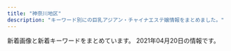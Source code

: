 ```yaml
---
title: "神奈川地区"
description: "キーワード別にの巨乳アジアン・チャイナエステ嬢情報をまとめました。"
---
```


新着画像と新着キーワードをまとめています。
2021年04月20日の情報です。

<DmmAffiliateIns />
<KeywordTable
  shops={
    [
    {
        "name": "\u521d\u604b",
        "img_links": [
            "http://www.hatsukoi.mensest.com/common/images/photo01.jpg",
            "http://www.hatsukoi.mensest.com/common/images/photo03.jpg",
            "http://www.hatsukoi.mensest.com/files/005.jpg",
            "http://www.hatsukoi.mensest.com/common/images/photo02.jpg",
            "http://www.hatsukoi.mensest.com/images/btn2.png",
            "http://www.hatsukoi.mensest.com/files/001.jpg",
            "http://www.hatsukoi.mensest.com/images/icon_info.png",
            "http://www.hatsukoi.mensest.com/images/mainImg_sub.jpg",
            "http://www.hatsukoi.mensest.com/files/006.jpg",
            "http://www.hatsukoi.mensest.com/files/004.jpg",
            "http://www.hatsukoi.mensest.com/files/002.jpg",
            "http://www.hatsukoi.mensest.com/files/003.jpg",
            "http://www.hatsukoi.mensest.com/images/icon_staff.png",
            "http://www.hatsukoi.mensest.com/images/icon_tel.png",
            "http://www.hatsukoi.mensest.com/images/icon_top.png"
        ],
        "station": "JR\u6771\u6238\u585a\u99c5\u6771\u53e3",
        "url": "http://www.hatsukoi.mensest.com/",
        "keywords": {
            "86": 4,
            "D": 24,
            "87": 16,
            "88": 4
        }
    },
    {
        "url": "http://meetyou.me-es.com/",
        "img_links": [
            "http://meetyou.me-es.com/images/index_15.jpg",
            "http://meetyou.me-es.com/images/index_08.jpg",
            "http://meetyou.me-es.com/images/index_01.jpg",
            "http://meetyou.me-es.com/girl/09.jpg",
            "http://meetyou.me-es.com/images/info_10.jpg",
            "http://meetyou.me-es.com/images/r01.jpg",
            "http://meetyou.me-es.com/images/rec.jpg",
            "http://meetyou.me-es.com/images/r02.jpg",
            "http://meetyou.me-es.com/girl/015.jpg",
            "http://meetyou.me-es.com/girl/00.jpg",
            "http://meetyou.me-es.com/girl/016.jpg",
            "http://meetyou.me-es.com/images/staff_10.jpg",
            "http://meetyou.me-es.com/images/index_09.jpg",
            "http://meetyou.me-es.com/girl/013.jpg",
            "http://meetyou.me-es.com/images/sub_13.jpg",
            "http://meetyou.me-es.com/girl/018.jpg",
            "http://meetyou.me-es.com/images/index_07.jpg",
            "http://meetyou.me-es.com/images/index_03.jpg",
            "http://meetyou.me-es.com/images/index_04.jpg",
            "http://meetyou.me-es.com/images/info_tit.jpg",
            "http://meetyou.me-es.com/images/r04.jpg",
            "http://meetyou.me-es.com/images/index_17.jpg",
            "http://meetyou.me-es.com/images/index_13.jpg",
            "http://meetyou.me-es.com/images/index_02.jpg",
            "http://meetyou.me-es.com/images/index_10.jpg",
            "http://meetyou.me-es.com/images/rec_10.jpg",
            "http://meetyou.me-es.com/images/index_05.jpg",
            "http://meetyou.me-es.com/images/r03.jpg",
            "http://meetyou.me-es.com/girl/017.jpg",
            "http://meetyou.me-es.com/images/index_06.jpg"
        ],
        "name": "\u30df\u30fc\u30c8\u30e6\u30fc",
        "station": "\u9577\u5f8c\u99c5\u6771\u53e3",
        "keywords": {
            "D": 1,
            "C": 5
        }
    },
    {
        "station": "JR\u85e4\u6ca2\u99c5\u5317\u53e3",
        "keywords": {},
        "url": "http://en.este88.com/",
        "name": "\u7e01",
        "img_links": [
            "http://en.este88.com/gals/asuka1.jpg",
            "http://en.este88.com/gals/saya1.jpg",
            "http://en.este88.com/gals/aya1.jpg",
            "http://en.este88.com/i/images/info_12.jpg",
            "http://en.este88.com/gals/emi1.jpg",
            "http://en.este88.com/gals/koko1.jpg",
            "http://en.este88.com/i/images/info_15.jpg",
            "http://en.este88.com/images/info.png",
            "http://en.este88.com/i/images/info_09.jpg",
            "http://en.este88.com/gals/rena1.jpg",
            "http://en.este88.com/gals/mika1.jpg",
            "http://en.este88.com/i/images/info_07.jpg",
            "http://en.este88.com/gals/yuyu1.jpg",
            "http://en.este88.com/gals/nana1.jpg"
        ]
    },
    {
        "img_links": [
            "http://vinerty.xyz/uploads/180620/1-1P62010193X63.jpg",
            "http://vinerty.xyz/templets/default/picture/rec1.png",
            "http://vinerty.xyz/uploads/210414/1-210414154313312.jpg",
            "http://vinerty.xyz/uploads/210414/1-21041415424K61.jpg",
            "http://vinerty.xyz/templets/default/picture/head.jpg",
            "http://vinerty.xyz/uploads/210414/1-2104141542145O.jpg",
            "http://vinerty.xyz/uploads/210414/1-2104141542312N.jpg",
            "http://vinerty.xyz/templets/default/picture/interior_t.jpg",
            "http://vinerty.xyz/templets/default/picture/news.jpg",
            "http://vinerty.xyz/templets/default/picture/staff_t.jpg",
            "http://vinerty.xyz/uploads/180620/1-1P62010154K00.png",
            "http://vinerty.xyz/uploads/210414/1-210414154346291.png",
            "http://vinerty.xyz/uploads/210414/1-21041416305D18.jpg"
        ],
        "station": "\u6e58\u5357\u53f0\u99c5\u897f\u53e3",
        "name": "\u6e05\u6c34\u6e7e",
        "url": "http://vinerty.xyz/",
        "keywords": {}
    },
    {
        "keywords": {},
        "name": "\u85ab",
        "img_links": [
            "http://f-kaori.work/img/yoka1.jpg",
            "http://f-kaori.work/sp/images/rec2.jpg",
            "http://f-kaori.work/sp/img/risa1.jpg",
            "http://f-kaori.work/sp/images/int2.png",
            "http://f-kaori.work/sp/images/head.jpg",
            "http://f-kaori.work/images/staff_t.jpg",
            "http://f-kaori.work/img/sin1.jpg",
            "http://f-kaori.work/images/7.jpg",
            "http://f-kaori.work/sp/images/8.jpg",
            "http://f-kaori.work/images/head.jpg",
            "http://f-kaori.work/images/news.png",
            "http://f-kaori.work/sp/images/5.jpg",
            "http://f-kaori.work/sp/images/int1.png",
            "http://f-kaori.work/images/sys.png",
            "http://f-kaori.work/img/sora1.jpg",
            "http://f-kaori.work/sp/images/6.jpg",
            "http://f-kaori.work/sp/images/sys.png",
            "http://f-kaori.work/sp/menu/interior.jpg",
            "http://f-kaori.work/img/risa1.jpg",
            "http://f-kaori.work/images/9.jpg",
            "http://f-kaori.work/images/rec1.png",
            "http://f-kaori.work/sp/images/sisu.jpg",
            "http://f-kaori.work/sp/img/emi1.jpg",
            "http://f-kaori.work/sp/img/yumi1.jpg",
            "http://f-kaori.work/sp/images/footer.png",
            "http://f-kaori.work/images/6.jpg",
            "http://f-kaori.work/images/concept.png",
            "http://f-kaori.work/sp/img/sin1.jpg",
            "http://f-kaori.work/img/yumi1.jpg",
            "http://f-kaori.work/sp/images/top.jpg",
            "http://f-kaori.work/sp/images/sisu_t.png",
            "http://f-kaori.work/sp/images/3.jpg",
            "http://f-kaori.work/img/aya1.jpg",
            "http://f-kaori.work/sp/img/aya1.jpg",
            "http://f-kaori.work/sp/images/rec1.png",
            "http://f-kaori.work/sp/img/sora1.jpg",
            "http://f-kaori.work/images/5.jpg",
            "http://f-kaori.work/images/10.jpg",
            "http://f-kaori.work/sp/images/interior_t.jpg",
            "http://f-kaori.work/sp/img/yoka1.jpg",
            "http://f-kaori.work/sp/images/7.jpg",
            "http://f-kaori.work/sp/menu/staff.jpg",
            "http://f-kaori.work/sp/images/news.png",
            "http://f-kaori.work/img/sasa1.jpg",
            "http://f-kaori.work/sp/images/9.jpg",
            "http://f-kaori.work/images/1.jpg",
            "http://f-kaori.work/sp/images/staff_t.jpg",
            "http://f-kaori.work/img/emi1.jpg",
            "http://f-kaori.work/sp/images/topgirl.png",
            "http://f-kaori.work/sp/images/newsb.png",
            "http://f-kaori.work/sp/images/rec3.png",
            "http://f-kaori.work/images/rec2.jpg",
            "http://f-kaori.work/sp/img/sasa1.jpg",
            "http://f-kaori.work/images/interior_t.jpg",
            "http://f-kaori.work/images/3.jpg",
            "http://f-kaori.work/images/sm.jpg",
            "http://f-kaori.work/sp/images/10.jpg",
            "http://f-kaori.work/images/sisu.png",
            "http://f-kaori.work/sp/images/tel.jpg",
            "http://f-kaori.work/sp/images/pc.jpg",
            "http://f-kaori.work/images/8.jpg",
            "http://f-kaori.work/images/int1.png",
            "http://f-kaori.work/images/line.png",
            "http://f-kaori.work/images/int2.png",
            "http://f-kaori.work/images/mobile.jpg",
            "http://f-kaori.work/sp/menu/top.jpg",
            "http://f-kaori.work/images/sisu_t.jpg",
            "http://f-kaori.work/sp/images/1.jpg"
        ],
        "station": "JR\u85e4\u6ca2\u99c5\u5357\u53e3",
        "url": "http://f-kaori.work/"
    },
    {
        "keywords": {
            "85": 1,
            "E": 1,
            "86": 2,
            "87": 1,
            "D": 3
        },
        "station": "JR\u6771\u6238\u585a\u99c5\u6771\u53e3",
        "img_links": [
            "http://esbest.info/uploadfiles/images/campaignEsbestInfo1.jpg",
            "http://esbest.info/images/mobile.jpg",
            "http://esbest.info/js/sliderLine/slide_prev.png",
            "http://esbest.info/js/sliderLine/slide_next.png",
            "http://esbest.info/images/store/02.jpg",
            "http://esbest.info/staffPhoto/b20200205123504.jpg",
            "http://esbest.info/staffPhoto/b20200526161929.jpg",
            "http://esbest.info/staffPhoto/s20200109133117.jpg",
            "http://esbest.info/images/returnBtn.png",
            "http://esbest.info/images/store/03.jpg",
            "http://esbest.info/images/store/01.jpg",
            "http://esbest.info/staffPhoto/b20200109133117.jpg",
            "http://esbest.info/staffPhoto/s20200205123504.jpg",
            "http://esbest.info/staffPhoto/b20200111165529.jpg",
            "http://esbest.info/staffPhoto/s20200111165529.jpg",
            "http://esbest.info/images/store/04.jpg",
            "http://esbest.info/staffPhoto/s20200526161929.jpg"
        ],
        "name": "\u30df\u30e9\u30dc\u30eb",
        "url": "http://esbest.info/"
    },
    {
        "station": "JR\u5c0f\u7530\u539f\u99c5\u6771\u53e3",
        "url": "http://cherry.este.work/",
        "name": "\u30cf\u30cb\u30fc\u30cf\u30cb\u30fc",
        "img_links": [
            "http://cherry.este.work/staff05-b.png",
            "http://cherry.este.work/call.png",
            "http://cherry.este.work/yui.jpg",
            "http://cherry.este.work/staff02-b.png",
            "http://cherry.este.work/m-head03.jpg",
            "http://cherry.este.work/foot01.jpg",
            "http://cherry.este.work/baner.jpg",
            "http://cherry.este.work/staff03-b.png",
            "http://cherry.este.work/anna.jpg"
        ],
        "keywords": {
            "F": 1,
            "85": 1,
            "90": 3,
            "E": 1,
            "92": 1,
            "D": 3
        }
    },
    {
        "keywords": {},
        "img_links": [
            "http://lavender-est.xyz/girl/10_1.jpg",
            "http://lavender-est.xyz/girl/4_1.jpg",
            "http://lavender-est.xyz/girl/11_1.jpg",
            "http://lavender-est.xyz/images/twitter.jpg",
            "http://lavender-est.xyz/girl/5_2.jpg",
            "http://lavender-est.xyz/images/mobile.png",
            "http://lavender-est.xyz/girl/15.jpg",
            "http://lavender-est.xyz/girl/5_3.jpg",
            "http://lavender-est.xyz/girl/10_2.jpg",
            "http://lavender-est.xyz/girl/2.jpg",
            "http://lavender-est.xyz/girl/5_1.jpg",
            "http://lavender-est.xyz/images/room/r2.jpg",
            "http://lavender-est.xyz/images/top01.jpg",
            "http://lavender-est.xyz/girl/11_2.jpg",
            "http://lavender-est.xyz/images/bar_staff.jpg",
            "http://lavender-est.xyz/girl/3_1.jpg",
            "http://lavender-est.xyz/images/room/r3.jpg",
            "http://lavender-est.xyz/images/pro_girl_line.jpg",
            "http://lavender-est.xyz/images/room/r1.jpg",
            "http://lavender-est.xyz/girl/7_1.jpg",
            "http://lavender-est.xyz/i/girl/11.jpg",
            "http://lavender-est.xyz/girl/7.jpg",
            "http://lavender-est.xyz/girl/9_1.jpg",
            "http://lavender-est.xyz/girl/14_1.jpg",
            "http://lavender-est.xyz/images/tel.png",
            "http://lavender-est.xyz/girl/3.jpg",
            "http://lavender-est.xyz/girl/4.jpg",
            "http://lavender-est.xyz/girl/14.jpg",
            "http://lavender-est.xyz/images/lr_02.jpg",
            "http://lavender-est.xyz/girl/7_2.jpg",
            "http://lavender-est.xyz/girl/5.jpg",
            "http://lavender-est.xyz/girl/11.jpg",
            "http://lavender-est.xyz/girl/8_1.jpg",
            "http://lavender-est.xyz/girl/10.jpg",
            "http://lavender-est.xyz/girl/2_1.jpg",
            "http://lavender-est.xyz/girl/8.jpg",
            "http://lavender-est.xyz/girl/9.jpg",
            "http://lavender-est.xyz/girl/9_2.jpg",
            "http://lavender-est.xyz/images/room/r4.jpg",
            "http://lavender-est.xyz/girl/no.jpg",
            "http://lavender-est.xyz/girl/14_2.jpg",
            "http://lavender-est.xyz/girl/15_1.jpg"
        ],
        "station": "JR\u85e4\u6ca2\u99c5\u5357\u53e3",
        "url": "http://lavender-est.xyz/",
        "name": "\u30e9\u30d9\u30f3\u30c0\u30fc"
    },
    {
        "name": "\u3059\u3054\u3044\u7652\u3057",
        "station": "JR\u6238\u585a\u99c5",
        "keywords": {
            "87": 18,
            "D": 18,
            "86": 12,
            "C": 12
        },
        "url": "http://www.sugoi.esturl.com/",
        "img_links": [
            "http://www.sugoi.esturl.com/files/005.jpg",
            "http://www.sugoi.esturl.com/images/tit_new.png",
            "http://www.sugoi.esturl.com/images/maining.jpg",
            "http://www.sugoi.esturl.com/files/002.jpg",
            "http://www.sugoi.esturl.com/files/003.jpg",
            "http://www.sugoi.esturl.com/images/sp_tit_new.png",
            "http://www.sugoi.esturl.com/files/004.jpg",
            "http://www.sugoi.esturl.com/images/top.jpg",
            "http://www.sugoi.esturl.com/files/001.jpg",
            "http://www.sugoi.esturl.com/images/tit_therapist.png",
            "http://www.sugoi.esturl.com/images/img_tel.png",
            "http://www.sugoi.esturl.com/photo_news/upimg/75643607cd8483a10c_0.jpg",
            "http://www.sugoi.esturl.com/images/sp_tit_therapist.png",
            "http://www.sugoi.esturl.com/images/sp_top.jpg"
        ]
    },
    {
        "url": "http://www.bestlove.iesjp.com/",
        "img_links": [
            "http://www.bestlove.iesjp.com/files/005.jpg",
            "http://www.bestlove.iesjp.com/files/005-02.jpg",
            "http://www.bestlove.iesjp.com/files/003-03.jpg",
            "http://www.bestlove.iesjp.com/files/002-02.jpg",
            "http://www.bestlove.iesjp.com/files/001-02.jpg",
            "http://www.bestlove.iesjp.com/files/003.jpg",
            "http://www.bestlove.iesjp.com/images/line.png",
            "http://www.bestlove.iesjp.com/files/002.jpg",
            "http://www.bestlove.iesjp.com/files/006-03.jpg",
            "http://www.bestlove.iesjp.com/files/005-03.jpg",
            "http://www.bestlove.iesjp.com/files/006.jpg",
            "http://www.bestlove.iesjp.com/files/001-03.jpg",
            "http://www.bestlove.iesjp.com/files/003-02.jpg",
            "http://www.bestlove.iesjp.com/images/r3.jpg",
            "http://www.bestlove.iesjp.com/files/001.jpg",
            "http://www.bestlove.iesjp.com/photo_news/upimg/694716066af5752b7c_1.jpg",
            "http://www.bestlove.iesjp.com/files/004-03.jpg",
            "http://www.bestlove.iesjp.com/files/004.jpg",
            "http://www.bestlove.iesjp.com/files/004-02.jpg",
            "http://www.bestlove.iesjp.com/files/006-02.jpg",
            "http://www.bestlove.iesjp.com/images/atomosky.jpg",
            "http://www.bestlove.iesjp.com/photo_news/upimg/80412607e8c301f1d9_0.jpg",
            "http://www.bestlove.iesjp.com/files/007-03.jpg",
            "http://www.bestlove.iesjp.com/files/002-03.jpg",
            "http://www.bestlove.iesjp.com/files/007.jpg",
            "http://www.bestlove.iesjp.com/images/mobile.jpg",
            "http://www.bestlove.iesjp.com/files/007-02.jpg"
        ],
        "keywords": {
            "87": 12,
            "83": 12,
            "C": 31,
            "D": 8
        },
        "name": "Best Love \uff5e\u30d9\u30b9\u30c8\u30e9\u30d6\uff5e",
        "station": "JR\u5e73\u585a\u99c5\u5317\u53e3"
    },
    {
        "station": "JR\u85e4\u6ca2\u99c5\u5357\u53e3",
        "url": "http://yushinen.info/",
        "name": "\u7652\u5fc3\u5712",
        "img_links": [
            "http://yushinen.info/images/room6.jpg",
            "http://yushinen.info/images/g0.jpg",
            "http://yushinen.info/images/flw.png",
            "http://yushinen.info/images/room5.jpg",
            "http://yushinen.info/images/room1.jpg",
            "http://yushinen.info/images/g7.jpg",
            "http://yushinen.info/images/g1.jpg",
            "http://yushinen.info/images/g2.jpg",
            "http://yushinen.info/images/g6.jpg",
            "http://yushinen.info/images/mobile.png",
            "http://yushinen.info/images/nei-03.png",
            "http://yushinen.info/images/room4.jpg",
            "http://yushinen.info/images/g4.jpg",
            "http://yushinen.info/images/g3.jpg",
            "http://yushinen.info/images/g5.jpg",
            "http://yushinen.info/images/info.png",
            "http://yushinen.info/images/room2.jpg",
            "http://yushinen.info/images/room3.jpg",
            "http://yushinen.info/images/top.jpg"
        ],
        "keywords": {}
    },
    {
        "keywords": {},
        "station": "\u8305\u30f6\u5d0e\u99c5\u5357\u53e3",
        "img_links": [
            "http://tenshinokoi.es-come.net/girls/hiromi1.jpg",
            "http://tenshinokoi.es-come.net/images/qr.jpg",
            "http://tenshinokoi.es-come.net/img/risa1.jpg",
            "http://tenshinokoi.es-come.net/i/80/yuna1.jpg",
            "http://tenshinokoi.es-come.net/images/info1.jpg",
            "http://tenshinokoi.es-come.net/i/80/risa1.jpg",
            "http://tenshinokoi.es-come.net/i/120/sumire1.jpg",
            "http://tenshinokoi.es-come.net/i/80/yuyu1.jpg",
            "http://tenshinokoi.es-come.net/girls/yuyu1.jpg",
            "http://tenshinokoi.es-come.net/girls/riri1.jpg",
            "http://tenshinokoi.es-come.net/girls/misaki1.jpg",
            "http://tenshinokoi.es-come.net/i/80/sumire1.jpg",
            "http://tenshinokoi.es-come.net/images/therapistbar.png",
            "http://tenshinokoi.es-come.net/i/120/yuna1.jpg",
            "http://tenshinokoi.es-come.net/images/share/pickup.png",
            "http://tenshinokoi.es-come.net/img/header01.jpg",
            "http://tenshinokoi.es-come.net/i/120/risa1.jpg",
            "http://tenshinokoi.es-come.net/img/header00.jpg",
            "http://tenshinokoi.es-come.net/img/yuyu1.jpg",
            "http://tenshinokoi.es-come.net/i/120/yuyu1.jpg",
            "http://tenshinokoi.es-come.net/images/info2.jpg",
            "http://tenshinokoi.es-come.net/girls/sumire1.jpg",
            "http://tenshinokoi.es-come.net/girls/yurika1.jpg",
            "http://tenshinokoi.es-come.net/img/sumire1.jpg",
            "http://tenshinokoi.es-come.net/girls/kana1.jpg",
            "http://tenshinokoi.es-come.net/img/header02.jpg",
            "http://tenshinokoi.es-come.net/images/shishubar.png",
            "http://tenshinokoi.es-come.net/images/share/tel.png",
            "http://tenshinokoi.es-come.net/images/infobar.png",
            "http://tenshinokoi.es-come.net/girls/yuki1.jpg",
            "http://tenshinokoi.es-come.net/girls/risa1.jpg",
            "http://tenshinokoi.es-come.net/images/share/sp-kp2.png"
        ],
        "url": "http://tenshinokoi.es-come.net/",
        "name": "\u5929\u4f7f\u306e\u604b"
    },
    {
        "station": "\u5584\u884c\u99c5\u6771\u53e3",
        "img_links": [
            "http://treat-rlx.com/pic/head.jpg",
            "http://treat-rlx.com/staff/mika/01mb.jpg",
            "http://treat-rlx.com/staff/aya/01.jpg",
            "http://treat-rlx.com/staff/aya/01mb.jpg",
            "http://treat-rlx.com/pic/topimg4.png",
            "http://treat-rlx.com/img/ttl_mobile.png",
            "http://treat-rlx.com/staff/mika/01.jpg",
            "http://treat-rlx.com/pic/topimg1.png",
            "http://treat-rlx.com/pic/topimg3.png",
            "http://treat-rlx.com/img/ttl_staff.jpg",
            "http://treat-rlx.com/img/att.png",
            "http://treat-rlx.com/pic/topimg2.png",
            "http://treat-rlx.com/pic/topimg5.png",
            "http://treat-rlx.com/img/ttl_rec.png",
            "http://treat-rlx.com/i/files/homeimg.jpg"
        ],
        "name": "\u798f\u7e01",
        "keywords": {
            "C": 11
        },
        "url": "http://treat-rlx.com/"
    },
    {
        "url": "http://haruk.work/",
        "station": "JR\u5927\u8239\u99c5\u6771\u53e3",
        "name": "\u5eb7\u7f8e\uff5e\u30b3\u30a6\u30df\uff5e",
        "img_links": [
            "http://haruk.work/sp/images/tel.jpg",
            "http://haruk.work/images/3.jpg",
            "http://haruk.work/sp/images/news.jpg",
            "http://haruk.work/sp/images/sms.jpg",
            "http://haruk.work/images/tel.jpg",
            "http://haruk.work/sp/images/head.jpg",
            "http://haruk.work/sp/images/info_t.jpg",
            "http://haruk.work/sp/images/3.jpg",
            "http://haruk.work/sp/images/info.png",
            "http://haruk.work/sp/images/int2.jpg",
            "http://haruk.work/sp/images/int1.jpg",
            "http://haruk.work/sp/images/staff_t.jpg",
            "http://haruk.work/sp/images/ac1.jpg",
            "http://haruk.work/sp/menu/top.jpg",
            "http://haruk.work/sp/images/ac2.jpg",
            "http://haruk.work/sp/img/akari1.jpg",
            "http://haruk.work/images/2.jpg",
            "http://haruk.work/images/news.png",
            "http://haruk.work/images/interior_t.jpg",
            "http://haruk.work/images/rec1.png",
            "http://haruk.work/images/ta.jpg",
            "http://haruk.work/sp/images/1.jpg",
            "http://haruk.work/images/1.jpg",
            "http://haruk.work/sp/images/int4.jpg",
            "http://haruk.work/images/sys.png",
            "http://haruk.work/images/int2.png",
            "http://haruk.work/sp/images/2.jpg",
            "http://haruk.work/img/akari1.jpg",
            "http://haruk.work/sp/images/int3.jpg",
            "http://haruk.work/images/info.png",
            "http://haruk.work/images/int1.png",
            "http://haruk.work/images/sm.jpg",
            "http://haruk.work/sp/images/interior_t.jpg",
            "http://haruk.work/images/rec2.jpg",
            "http://haruk.work/sp/images/rec2.jpg",
            "http://haruk.work/sp/images/sys.png",
            "http://haruk.work/img/ayumi1.jpg",
            "http://haruk.work/images/line.png",
            "http://haruk.work/sp/images/footer.png",
            "http://haruk.work/sp/images/int5.jpg",
            "http://haruk.work/images/staff_t.jpg",
            "http://haruk.work/sp/menu/staff.jpg",
            "http://haruk.work/sp/img/yuna1.jpg",
            "http://haruk.work/sp/img/ayumi1.jpg",
            "http://haruk.work/img/yuna1.jpg",
            "http://haruk.work/images/head.jpg",
            "http://haruk.work/sp/images/newsb.png",
            "http://haruk.work/sp/images/rec1.png"
        ],
        "keywords": {}
    },
    {
        "station": "JR\u8305\u30f6\u5d0e\u99c5\u5317\u53e3",
        "url": "http://karen.ies.fun/",
        "keywords": {},
        "name": "\u83ef\u84ee",
        "img_links": []
    },
    {
        "url": "http://hiratsuka-est.com/",
        "name": "\u3055\u308f\u3084\u304b",
        "img_links": [
            "http://hiratsuka-est.com/images/new1.jpg",
            "http://hiratsuka-est.com/images/g3.jpg",
            "http://hiratsuka-est.com/images/r5.jpg",
            "http://hiratsuka-est.com/images/r9.jpg",
            "http://hiratsuka-est.com/images/g0.jpg",
            "http://hiratsuka-est.com/images/right.jpg",
            "http://hiratsuka-est.com/images/r1.jpg",
            "http://hiratsuka-est.com/images/banna1.jpg",
            "http://hiratsuka-est.com/images/zi-faq.png",
            "http://hiratsuka-est.com/images/g2.jpg",
            "http://hiratsuka-est.com/images/g1.jpg",
            "http://hiratsuka-est.com/images/banna2.jpg",
            "http://hiratsuka-est.com/images/zi-staff.png",
            "http://hiratsuka-est.com/images/banna.jpg",
            "http://hiratsuka-est.com/images/r3.jpg",
            "http://hiratsuka-est.com/images/top.jpg",
            "http://hiratsuka-est.com/images/r4.jpg",
            "http://hiratsuka-est.com/images/left.jpg",
            "http://hiratsuka-est.com/images/ll1.jpg",
            "http://hiratsuka-est.com/images/tel.jpg",
            "http://hiratsuka-est.com/images/tiao2.jpg",
            "http://hiratsuka-est.com/images/chc.jpg",
            "http://hiratsuka-est.com/images/g4.jpg",
            "http://hiratsuka-est.com/images/r7.jpg",
            "http://hiratsuka-est.com/images/rina.jpg",
            "http://hiratsuka-est.com/images/mi.jpg",
            "http://hiratsuka-est.com/images/r6.jpg",
            "http://hiratsuka-est.com/images/r8.jpg",
            "http://hiratsuka-est.com/images/zi-link.png",
            "http://hiratsuka-est.com/images/rr1.jpg"
        ],
        "station": "JR\u5e73\u585a\u99c5\u5317\u53e3",
        "keywords": {}
    },
    {
        "keywords": {
            "85": 2,
            "86": 11,
            "D": 13,
            "C": 2,
            "87": 2
        },
        "url": "http://oppama.iest.info/",
        "station": "\u8ffd\u6d5c\u99c5",
        "img_links": [
            "http://cdn.dino-es.com/images/line.jpg",
            "http://oppama.iest.info/images/bj3.jpg",
            "http://oppama.iest.info/images/s_news2.png",
            "http://oppama.iest.info/images/top.jpg",
            "http://oppama.iest.info/photos/sites/10/2018/07/2018073109281695.jpg",
            "http://oppama.iest.info/images/s_news.png",
            "http://oppama.iest.info/images/s_staff.jpg",
            "http://oppama.iest.info/photos/sites/10/2018/05/2018053009323272.jpg",
            "http://oppama.iest.info/photos/sites/10/2018/05/2018053009323253.jpg",
            "http://oppama.iest.info/photos/sites/10/2018/07/2018073109281759.jpg",
            "http://oppama.iest.info/photos/sites/10/2018/05/2018053009323210.jpg",
            "http://oppama.iest.info/photos/sites/10/2018/05/2018053009323372.jpg",
            "http://oppama.iest.info/images/mobile.png",
            "http://cdn.dino-es.com/images/allpics/KL77e92f55838704c7de0a1eb6ca2a81a0/4ec1d6974658a8b101911755e5d05691.jpg",
            "http://oppama.iest.info/images/s_pick.png",
            "http://oppama.iest.info/images/l1.jpg",
            "http://cdn.dino-es.com/images/logo/150x40DinoEs.png"
        ],
        "name": "\u8ffd\u6d5c\u30de\u30c3\u30b5\u30fc\u30b8"
    },
    {
        "img_links": [
            "http://www.huyo.work/img/sora1.jpg",
            "http://www.huyo.work/images/head.jpg",
            "http://www.huyo.work/img/ayumi1.jpg",
            "http://www.huyo.work/images/3.jpg",
            "http://www.huyo.work/img/mimi1.jpg",
            "http://www.huyo.work/images/8.jpg",
            "http://www.huyo.work/images/interior_t.jpg",
            "http://www.huyo.work/img/hana1.jpg",
            "http://www.huyo.work/images/mobile.jpg",
            "http://www.huyo.work/img/nana1.jpg",
            "http://www.huyo.work/images/info.jpg",
            "http://www.huyo.work/images/sys2.jpg",
            "http://www.huyo.work/images/5.jpg",
            "http://www.huyo.work/images/news.jpg",
            "http://www.huyo.work/images/line.png",
            "http://www.huyo.work/images/1.jpg",
            "http://www.huyo.work/images/2.jpg",
            "http://www.huyo.work/images/int2.jpg",
            "http://www.huyo.work/images/sys1.jpg",
            "http://www.huyo.work/images/4.jpg",
            "http://www.huyo.work/images/int1.jpg",
            "http://www.huyo.work/images/staff_t.jpg",
            "http://www.huyo.work/images/7.jpg",
            "http://www.huyo.work/img/mayu1.jpg",
            "http://www.huyo.work/img/riri1.jpg"
        ],
        "name": "\u3075\u3088\u3046",
        "station": "JR\u5e73\u585a\u99c5\u5317\u53e3",
        "keywords": {},
        "url": "http://www.huyo.work/"
    },
    {
        "url": "http://genkimorimori.ies.bz/",
        "keywords": {},
        "img_links": [
            "http://genkimorimori.ies.bz/photos/sites/68/2021/01/2021013007244222.jpg",
            "http://genkimorimori.ies.bz/photos/sites/68/2021/01/2021011903470168.jpg",
            "http://genkimorimori.ies.bz/images/top.jpg",
            "http://genkimorimori.ies.bz/photos/sites/68/2020/11/2020110308572890.jpg",
            "http://genkimorimori.ies.bz/images/s_staff.jpg",
            "http://genkimorimori.ies.bz/images/mobile.jpg",
            "http://genkimorimori.ies.bz/images/dairy1.jpg",
            "http://genkimorimori.ies.bz/images/info2.jpg",
            "http://genkimorimori.ies.bz/photos/sites/68/2021/04/2021040109162539.jpg",
            "http://genkimorimori.ies.bz/photos/sites/68/2020/11/2020112402100696.jpg",
            "http://genkimorimori.ies.bz/images/1.jpg",
            "http://genkimorimori.ies.bz/photos/sites/68/2020/12/2020120502191455.jpg",
            "http://genkimorimori.ies.bz/photos/sites/68/2020/12/2020120703525262.jpg",
            "http://genkimorimori.ies.bz/images/info.jpg",
            "http://genkimorimori.ies.bz/images/2.jpg",
            "http://genkimorimori.ies.bz/images/pick.jpg",
            "http://genkimorimori.ies.bz/images/news1.jpg",
            "http://genkimorimori.ies.bz/photos/sites/68/2020/11/2020112402100578.jpg",
            "http://genkimorimori.ies.bz/photos/sites/68/2020/12/2020121003212539.jpg",
            "http://genkimorimori.ies.bz/photos/sites/68/2020/11/2020110308572868.jpg",
            "http://genkimorimori.ies.bz/photos/sites/68/2021/03/2021031903185869.jpg",
            "http://genkimorimori.ies.bz/photos/sites/68/2020/11/2020110308582485.jpg",
            "http://genkimorimori.ies.bz/images/staff_bj3.jpg",
            "http://genkimorimori.ies.bz/photos/sites/68/2020/11/2020110308572993.jpg",
            "http://genkimorimori.ies.bz/photos/sites/68/2020/12/202012150154361.jpg"
        ],
        "name": "\u5143\u6c17\u3082\u308a\u3082\u308a",
        "station": "\u79e6\u91ce\u99c5\u5317\u53e3"
    },
    {
        "name": "\u840c\u3048",
        "img_links": [
            "http://pretty-esthe.com/images/r1.jpg",
            "http://pretty-esthe.com/images/staff_s.png",
            "http://pretty-esthe.com/images/cg02.jpg",
            "http://pretty-esthe.com/images/r3.jpg",
            "http://pretty-esthe.com/images/news.png",
            "http://pretty-esthe.com/images/cg09.jpg",
            "http://pretty-esthe.com/images/r4.jpg",
            "http://pretty-esthe.com/images/cg07.jpg",
            "http://pretty-esthe.com/images/r2.jpg",
            "http://pretty-esthe.com/images/top.png",
            "http://pretty-esthe.com/images/cg01.jpg",
            "http://pretty-esthe.com/images/cg05.jpg",
            "http://pretty-esthe.com/images/cg06.jpg",
            "http://pretty-esthe.com/images/evetop.png"
        ],
        "url": "http://pretty-esthe.com/",
        "station": "JR\u6238\u585a\u99c5\u6771\u53e3",
        "keywords": {
            "E": 3,
            "D": 15,
            "86": 18
        }
    },
    {
        "img_links": [
            "http://vinntuy.xyz/static/picture/mobile.jpg",
            "http://vinntuy.xyz/static/picture/room3.jpg",
            "http://vinntuy.xyz/static/picture/room2.jpg",
            "http://vinntuy.xyz/uploads/210401/1-210401144410258.jpg",
            "http://vinntuy.xyz/static/picture/top.png",
            "http://vinntuy.xyz/static/picture/s1.jpg",
            "http://vinntuy.xyz/static/picture/room4.jpg",
            "http://vinntuy.xyz/uploads/210401/1-2104011443001G.jpg",
            "http://vinntuy.xyz/static/picture/s_staff.png",
            "http://vinntuy.xyz/uploads/210412/1-2104121Q114L2.jpg",
            "http://vinntuy.xyz/static/picture/room1.jpg",
            "http://vinntuy.xyz/static/picture/news.png",
            "http://vinntuy.xyz/uploads/210401/1-210401144331M4.jpg",
            "http://vinntuy.xyz/static/picture/s3.jpg"
        ],
        "url": "http://vinntuy.xyz/",
        "keywords": {},
        "station": "JR\u85e4\u6ca2\u99c5\u5357\u53e3",
        "name": "Honeyroom"
    },
    {
        "station": "\u4e0a\u5927\u5ca1\u99c5",
        "keywords": {},
        "url": "https://fuwafuwa-girl.jpn.vin/",
        "img_links": [],
        "name": "\u3075\u308f\u3075\u308f\u5a18"
    },
    {
        "img_links": [
            "http://baraen.xyz/images/g2.jpg",
            "http://baraen.xyz/images/room1.jpg",
            "http://baraen.xyz/images/g1.jpg",
            "http://baraen.xyz/images/g3.jpg",
            "http://baraen.xyz/images/room6.jpg",
            "http://baraen.xyz/images/mafaxine_j.jpg",
            "http://baraen.xyz/images/mobile.jpg",
            "http://baraen.xyz/images/g6.jpg",
            "http://baraen.xyz/images/kanban.jpg",
            "http://baraen.xyz/images/room2.jpg",
            "http://baraen.xyz/images/maga.jpg",
            "http://baraen.xyz/images/miki2.jpg",
            "http://baraen.xyz/images/g0.jpg",
            "http://baraen.xyz/images/room4.jpg",
            "http://baraen.xyz/images/miki1.jpg",
            "http://baraen.xyz/images/g4.jpg",
            "http://baraen.xyz/images/mafaxine_d.jpg"
        ],
        "url": "http://baraen.xyz/",
        "station": "JR\u85e4\u6ca2\u99c5\u5357\u53e3",
        "keywords": {},
        "name": "\u30d0\u30e9\u5712"
    },
    {
        "keywords": {},
        "img_links": [
            "http://hoguraku.info/_src/22266496/navi2_06.png",
            "http://hoguraku.info/_src/22266486/navi2_01.png",
            "http://hoguraku.info/_src/22266494/navi2_05.png",
            "http://hoguraku.info/staff-1.jpg",
            "http://hoguraku.info/_src/22294030/wechatimg175.jpg",
            "http://hoguraku.info/_src/22266489/navi_03.png",
            "http://hoguraku.info/_src/22266493/navi_05.png",
            "http://hoguraku.info/_src/22293820/wechatimg744.jpg",
            "http://hoguraku.info/_src/22294027/wechatimg239.jpg",
            "http://hoguraku.info/_src/22294026/wechatimg239.jpg",
            "http://hoguraku.info/_src/22266488/navi2_02.png",
            "http://hoguraku.info/_src/22294031/wechatimg175.jpg",
            "http://hoguraku.info/_src/37673393/wechatimg98.jpg",
            "http://hoguraku.info/_src/22294024/1_20180513213551260.jpg",
            "http://hoguraku.info/_src/22266524/wechatimg96_20191205204603604.jpg",
            "http://hoguraku.info/_src/22293601/newspinkup.png",
            "http://hoguraku.info/_src/22266487/navi_02.png",
            "http://hoguraku.info/_src/22293781/sign.png",
            "http://hoguraku.info/_src/22266491/navi_04.png",
            "http://hoguraku.info/_src/22296697/pup.png",
            "http://hoguraku.info/_src/22266495/navi_06.png",
            "http://hoguraku.info/_src/22266490/navi2_03.png",
            "http://hoguraku.info/staff-4.jpg",
            "http://hoguraku.info/_src/22266398/img20180513214352559347.png",
            "http://hoguraku.info/_src/22266492/navi2_04.png",
            "http://hoguraku.info/_src/22266485/navi_01.png",
            "http://hoguraku.info/_src/22294028/3_20180513213551306.jpg",
            "http://hoguraku.info/_src/22293610/pup.png",
            "http://hoguraku.info/_src/25168346/staff-2_20180823215120776.jpg",
            "http://hoguraku.info/_src/22296695/pup.png",
            "http://hoguraku.info/_src/55131553/img20210408153832112943.png",
            "http://hoguraku.info/staff-2.jpg",
            "http://hoguraku.info/_src/22294409/img20180513220122069421.png",
            "http://hoguraku.info/_src/22296687/pup.png",
            "http://hoguraku.info/_src/22294029/3_20180513213551306.jpg",
            "http://hoguraku.info/_src/22293865/sign.png",
            "http://hoguraku.info/_src/22294025/1_20180513213551260.jpg",
            "http://hoguraku.info/staff-3.jpg",
            "http://hoguraku.info/_src/22266400/wechatimg94_20191205204136458.jpg"
        ],
        "url": "http://hoguraku.info/",
        "station": "JR\u5927\u8239\u99c5\u6771\u53e3",
        "name": "\u3055\u304f\u3089"
    },
    {
        "keywords": {},
        "station": "JR\u5927\u8239\u99c5\u6771\u53e3",
        "url": "http://yu-raku.info/",
        "img_links": [
            "http://yu-raku.info/images/bar-cam.png",
            "http://yu-raku.info/images/cam30min.png",
            "http://yu-raku.info/staff/s-kana1.jpg",
            "http://yu-raku.info/images/c-top0.png",
            "http://yu-raku.info/images/bar-info.png",
            "http://yu-raku.info/staff/s-sayuri1.jpg",
            "http://yu-raku.info/sp/images/b-tel.png",
            "http://yu-raku.info/sp/images/bar-cover.png",
            "http://yu-raku.info/images/fotter.jpg",
            "http://yu-raku.info/staff/s-niri1.jpg",
            "http://yu-raku.info/images/bar-interior.png",
            "http://yu-raku.info/images/bar-cover.png",
            "http://yu-raku.info/sp/images/bar-cam.png",
            "http://yu-raku.info/staff/s-nana1.jpg",
            "http://yu-raku.info/staff/s-miki1.jpg",
            "http://yu-raku.info/staff/s-emi3.jpg",
            "http://yu-raku.info/staff/s-emi5.jpg",
            "http://yu-raku.info/images/sm-cam30min.png",
            "http://yu-raku.info/images/c-therapist0.png",
            "http://yu-raku.info/images/bar-therapist.png",
            "http://yu-raku.info/staff/s-emi4.jpg",
            "http://yu-raku.info/images/pic-interior.png",
            "http://yu-raku.info/images/b-interior.jpg",
            "http://yu-raku.info/staff/s-yuko1.jpg"
        ],
        "name": "\u60a0\u697d"
    },
    {
        "img_links": [
            "http://www.relax-fairyark.info/img/sta261.jpg",
            "http://www.relax-fairyark.info/img/sta260.jpg",
            "http://www.relax-fairyark.info/img/st260.jpg",
            "http://www.relax-fairyark.info/img/st1.jpg",
            "http://www.relax-fairyark.info/img/footbotton.png",
            "http://www.relax-fairyark.info/img/sta223.jpg",
            "http://www.relax-fairyark.info/img/st256.jpg",
            "http://www.relax-fairyark.info/img/st220.jpg",
            "http://www.relax-fairyark.info/img/head.jpg",
            "http://www.relax-fairyark.info/img/body2.jpg",
            "http://www.relax-fairyark.info/img/sta256.jpg",
            "http://www.relax-fairyark.info/img/sta220.jpg",
            "http://www.relax-fairyark.info/img/sta213.jpg",
            "http://www.relax-fairyark.info/img/st261.jpg",
            "http://www.relax-fairyark.info/img/st150.jpg",
            "http://www.relax-fairyark.info/img/st213.jpg",
            "http://www.relax-fairyark.info/img/st0220.jpg",
            "http://www.relax-fairyark.info/img/st223.jpg",
            "http://www.relax-fairyark.info/img/vlt.png",
            "http://www.relax-fairyark.info/img/botton.jpg",
            "http://www.relax-fairyark.info/img/st252.jpg",
            "http://www.relax-fairyark.info/img/st255.jpg",
            "http://www.relax-fairyark.info/img/nos.jpg",
            "http://www.relax-fairyark.info/img/sta252.jpg",
            "http://www.relax-fairyark.info/img/sta255.jpg",
            "http://www.relax-fairyark.info/img/sta150.jpg",
            "http://www.relax-fairyark.info/img/tel.png"
        ],
        "station": "JR\u85e4\u6ca2\u99c5\u5357\u53e3",
        "url": "http://www.relax-fairyark.info/",
        "keywords": {
            "C": 2,
            "86": 4,
            "E": 4,
            "87": 4,
            "D": 4,
            "85": 2
        },
        "name": "Fairy Ark"
    },
    {
        "keywords": {
            "C": 7
        },
        "img_links": [
            "http://es-hanabi.xyz/images/zi_staff.png",
            "http://es-hanabi.xyz/images/top.jpg",
            "http://es-hanabi.xyz/images/r5.jpg",
            "http://es-hanabi.xyz/images/g0.jpg",
            "http://es-hanabi.xyz/images/r2.jpg",
            "http://es-hanabi.xyz/images/r7.jpg",
            "http://es-hanabi.xyz/images/g5.jpg",
            "http://es-hanabi.xyz/images/mobile.png",
            "http://es-hanabi.xyz/images/r1.jpg",
            "http://es-hanabi.xyz/images/g1.jpg",
            "http://es-hanabi.xyz/images/g3.jpg",
            "http://es-hanabi.xyz/images/r8.jpg",
            "http://es-hanabi.xyz/images/g4.jpg",
            "http://es-hanabi.xyz/images/r6.jpg",
            "http://es-hanabi.xyz/images/new1.jpg",
            "http://es-hanabi.xyz/images/g2.jpg"
        ],
        "station": "JR\u5e73\u585a\u99c5\u897f\u53e3",
        "url": "http://es-hanabi.xyz/",
        "name": "\u30cf\u30ca\u30d3"
    },
    {
        "img_links": [
            "http://ikoi.esjp.xyz/girl/4.jpg",
            "http://ikoi.esjp.xyz/img/sub_staff.jpg",
            "http://ikoi.esjp.xyz/girl/2.jpg",
            "http://ikoi.esjp.xyz/img/lr_01.jpg",
            "http://ikoi.esjp.xyz/i/img/photo04.jpg",
            "http://ikoi.esjp.xyz/img/capinfo.jpg",
            "http://ikoi.esjp.xyz/img/lr_02.jpg",
            "http://ikoi.esjp.xyz/i/img/photo03.jpg",
            "http://ikoi.esjp.xyz/img/top_pickback.png",
            "http://ikoi.esjp.xyz/i/img/photo01.jpg",
            "http://ikoi.esjp.xyz/girl/1.jpg",
            "http://ikoi.esjp.xyz/img/room/photo02.jpg",
            "http://ikoi.esjp.xyz/i/img/photo05.jpg",
            "http://ikoi.esjp.xyz/girl/5.jpg",
            "http://ikoi.esjp.xyz/girl/6.jpg",
            "http://ikoi.esjp.xyz/img/room/photo06.jpg",
            "http://ikoi.esjp.xyz/img/qr.jpg",
            "http://ikoi.esjp.xyz/girl/3.jpg",
            "http://ikoi.esjp.xyz/img/pro_girl_line.jpg",
            "http://ikoi.esjp.xyz/img/room/photo05.jpg",
            "http://ikoi.esjp.xyz/img/059.png",
            "http://ikoi.esjp.xyz/i/img/photo02.jpg",
            "http://ikoi.esjp.xyz/img/rec_top.png",
            "http://ikoi.esjp.xyz/img/room/photo03.jpg",
            "http://ikoi.esjp.xyz/i/img/photo06.jpg",
            "http://ikoi.esjp.xyz/img/room/photo04.jpg",
            "http://ikoi.esjp.xyz/img/room/photo01.jpg"
        ],
        "station": "\u8ffd\u6d5c\u99c5",
        "url": "http://ikoi.esjp.xyz/",
        "keywords": {},
        "name": "\u61a9"
    },
    {
        "img_links": [],
        "station": "\u9db4\u5dfb\u6e29\u6cc9\u99c5\u5317\u53e3",
        "keywords": {},
        "name": "\u30a2\u30ed\u30a8",
        "url": "http://oil.abnavi.info/"
    },
    {
        "station": "JR\u85e4\u6ca2\u99c5\u5357\u53e3",
        "keywords": {
            "83": 4,
            "85": 2,
            "86": 4,
            "89": 2
        },
        "url": "http://es-rei.work/",
        "name": "\u9e97",
        "img_links": [
            "http://es-rei.work/_src/26747201/list_02.png",
            "http://es-rei.work/_src/47863108/wechatimg26_20200914183556350.jpg",
            "http://es-rei.work/_src/26838156/wechatimg204.jpg",
            "http://es-rei.work/_src/26791053/_dsf9449.jpg",
            "http://es-rei.work/_src/26791051/_dsf9446.jpg",
            "http://es-rei.work/_src/47863242/100054276feb8d8cef3ac5199531cfe.jpg",
            "http://es-rei.work/_src/47863239/line3.png",
            "http://es-rei.work/_src/26747126/base_01.png",
            "http://es-rei.work/_src/26838160/line.png",
            "http://es-rei.work/_src/26747293/line3.png",
            "http://es-rei.work/_src/26747288/line3.png",
            "http://es-rei.work/_src/26747207/navi2_03.png",
            "http://es-rei.work/_src/26790995/wechatimg38_20181018221746252.jpg",
            "http://es-rei.work/_src/26838136/news.jpg",
            "http://es-rei.work/5.jpg",
            "http://es-rei.work/_src/26747153/base_01.png",
            "http://es-rei.work/_src/34041600/line3.png",
            "http://es-rei.work/_src/47863241/05859f21726dfcef9faa9bab12a2595.jpg",
            "http://es-rei.work/_src/26747301/line3.png",
            "http://es-rei.work/_src/26747209/navi2_05.png",
            "http://es-rei.work/_src/26747086/base_01.png",
            "http://es-rei.work/_src/26838155/wechatimg202.jpg",
            "http://es-rei.work/_src/26747205/navi2_01.png",
            "http://es-rei.work/_src/26747208/navi2_04.png",
            "http://es-rei.work/_src/26747222/line3.png",
            "http://es-rei.work/_src/34041693/line1.jpg",
            "http://es-rei.work/_src/26747141/base_03.png",
            "http://es-rei.work/_src/26747089/51d8ecbee4cc2935f070c539c37ded71.jpg",
            "http://es-rei.work/_src/26747114/base_03.png",
            "http://es-rei.work/_src/26747302/wechatimg204.jpg",
            "http://es-rei.work/2.jpg",
            "http://es-rei.work/3.jpg",
            "http://es-rei.work/_src/26747223/line3.png",
            "http://es-rei.work/_src/26838157/wechatimg77.jpg",
            "http://es-rei.work/_src/26824435/cam2.png",
            "http://es-rei.work/_src/26747225/wechatimg75.jpg",
            "http://es-rei.work/_src/26747289/wechatimg77.jpg",
            "http://es-rei.work/_src/47863244/line1.jpg",
            "http://es-rei.work/_src/26747287/line3.png",
            "http://es-rei.work/_src/26747173/base_03.png",
            "http://es-rei.work/_src/34124118/wechatimg26_20200914183556350.jpg",
            "http://es-rei.work/_src/26747218/line1.jpg",
            "http://es-rei.work/_src/26747231/line1.jpg",
            "http://es-rei.work/_src/34041596/05859f21726dfcef9faa9bab12a2595.jpg",
            "http://es-rei.work/1.jpg",
            "http://es-rei.work/_src/26747170/base_01.png",
            "http://es-rei.work/_src/26747304/line1.jpg",
            "http://es-rei.work/_src/26838174/line.png",
            "http://es-rei.work/_src/26747227/line3.png",
            "http://es-rei.work/_src/26747203/list_04.png",
            "http://es-rei.work/_src/26747221/wechatimg164_1.jpg",
            "http://es-rei.work/_src/26747200/list_01.png",
            "http://es-rei.work/_src/26747292/wechatimg202.jpg",
            "http://es-rei.work/4.jpg",
            "http://es-rei.work/_src/26747210/navi2_06.png",
            "http://es-rei.work/_src/26747187/base_03.png",
            "http://es-rei.work/_src/34041597/wechatimg26_20200914183556350.jpg",
            "http://es-rei.work/_src/26747158/base_03.png",
            "http://es-rei.work/_src/26791049/_dsf9442.jpg",
            "http://es-rei.work/_src/26747229/line1.jpg",
            "http://es-rei.work/_src/26747206/navi2_02.png",
            "http://es-rei.work/_src/26747294/line3.png",
            "http://es-rei.work/_src/26747204/list_05.png",
            "http://es-rei.work/_src/26747199/sign.png",
            "http://es-rei.work/_src/34041599/line3.png",
            "http://es-rei.work/_src/26747300/line3.png",
            "http://es-rei.work/_src/26747132/line1.jpg",
            "http://es-rei.work/_src/26838158/wechatimg75.jpg",
            "http://es-rei.work/_src/26791115/_igp4263.jpg",
            "http://es-rei.work/_src/26824216/b0131b16446464e537eff864d8f041bb.jpg",
            "http://es-rei.work/_src/47863240/line3.png",
            "http://es-rei.work/_src/26747185/base_01.png",
            "http://es-rei.work/_src/26747296/line1.jpg",
            "http://es-rei.work/_src/26747093/_igp4295.jpg",
            "http://es-rei.work/_src/26747202/list_03.png",
            "http://es-rei.work/_src/26747226/line3.png"
        ]
    },
    {
        "img_links": [
            "http://candy.relaxjp.com/css/staff/staff005-a.png",
            "http://candy.relaxjp.com/css/tel.png",
            "http://candy.relaxjp.com/css/nav/nav-006.png",
            "http://candy.relaxjp.com/css/staff/staff004-a.png",
            "http://candy.relaxjp.com/css/nav/nav-005.png",
            "http://candy.relaxjp.com/css/staff/staff002-a.png",
            "http://candy.relaxjp.com/css/staff/staff007.png",
            "http://candy.relaxjp.com/images/slider1/001.jpg",
            "http://candy.relaxjp.com/css/nav/nav-001.png",
            "http://candy.relaxjp.com/css/staff/staff004.png",
            "http://candy.relaxjp.com/css/staff/staff0001.png",
            "http://candy.relaxjp.com/css/staff/staff006-a.png",
            "http://candy.relaxjp.com/css/top0001.png",
            "http://candy.relaxjp.com/css/staff/staff005.png",
            "http://candy.relaxjp.com/css/nav/nav-002.png",
            "http://candy.relaxjp.com/css/osusume12.jpg",
            "http://candy.relaxjp.com/css/nav/nav-004.png",
            "http://candy.relaxjp.com/images/slider1/003.jpg",
            "http://candy.relaxjp.com/css/nav/nav-003.png",
            "http://candy.relaxjp.com/css/staff/staff007-a.png",
            "http://candy.relaxjp.com/css/staff/staff003.png",
            "http://candy.relaxjp.com/css/staff/staff002.png",
            "http://candy.relaxjp.com/css/staff/staff003-a.png",
            "http://candy.relaxjp.com/css/staff/staff006.png",
            "http://candy.relaxjp.com/css/staff/staff001-a.png"
        ],
        "url": "http://candy.relaxjp.com/",
        "name": "Candy",
        "keywords": {
            "90": 1,
            "C": 2,
            "85": 1,
            "87": 1,
            "88": 1,
            "D": 4,
            "89": 2
        },
        "station": "JR\u6771\u6238\u585a\u99c5\u6771\u53e3"
    },
    {
        "name": "\u6e58\u5357\u604b",
        "keywords": {
            "86": 7,
            "E": 7,
            "85": 28,
            "D": 35,
            "87": 7
        },
        "url": "http://izumi.ests.jp/",
        "station": "\u6e58\u5357\u53f0\u99c5\u897f\u53e3",
        "img_links": [
            "http://izumi.ests.jp/images/room1.jpg",
            "http://izumi.ests.jp/images/service1.jpg",
            "http://izumi.ests.jp/images/info2.jpg",
            "http://izumi.ests.jp/images/room3.jpg",
            "http://izumi.ests.jp/photos/sites/54/2019/10/2019100205592997.jpg",
            "http://izumi.ests.jp/images/room4.jpg",
            "http://izumi.ests.jp/images/service4.jpg",
            "http://izumi.ests.jp/images/s_news.jpg",
            "http://izumi.ests.jp/images/s3.jpg",
            "http://izumi.ests.jp/images/top.jpg",
            "http://izumi.ests.jp/images/s1.jpg",
            "http://izumi.ests.jp/images/info.jpg",
            "http://izumi.ests.jp/photos/sites/54/2020/05/2020051209400132.jpg",
            "http://izumi.ests.jp/images/service3.jpg",
            "http://izumi.ests.jp/images/room2.jpg",
            "http://izumi.ests.jp/images/service2.jpg",
            "http://izumi.ests.jp/photos/sites/54/2020/09/2020092004565418.jpg",
            "http://izumi.ests.jp/images/mobile.jpg",
            "http://izumi.ests.jp/photos/sites/54/2020/07/2020070605483923.jpg",
            "http://izumi.ests.jp/photos/sites/54/2019/10/2019100205593058.jpg",
            "http://izumi.ests.jp/photos/sites/54/2020/12/2020121307073529.jpg"
        ]
    },
    {
        "keywords": {
            "87": 1,
            "86": 3,
            "85": 1,
            "E": 2,
            "D": 3
        },
        "station": "JR\u5e73\u585a\u99c5",
        "name": "\u6843\u9999",
        "url": "http://esthe-massage.pw/",
        "img_links": [
            "http://esthe-massage.pw/img/m5.jpg",
            "http://esthe-massage.pw/img/no.png",
            "http://esthe-massage.pw/img/cg04.jpg",
            "http://esthe-massage.pw/img/noo.png",
            "http://esthe-massage.pw/img/cg02.jpg",
            "http://esthe-massage.pw/img/cg05.jpg",
            "http://esthe-massage.pw/img/cg03.jpg",
            "http://esthe-massage.pw/img/m6.jpg",
            "http://esthe-massage.pw/img/m10.jpg",
            "http://esthe-massage.pw/img/stan.png",
            "http://esthe-massage.pw/img/cg01.jpg",
            "http://esthe-massage.pw/img/m20.jpg",
            "http://esthe-massage.pw/img/m2.jpg",
            "http://esthe-massage.pw/img/m30.jpg",
            "http://esthe-massage.pw/img/m60.jpg",
            "http://esthe-massage.pw/img/top.jpg",
            "http://esthe-massage.pw/img/m4.jpg",
            "http://esthe-massage.pw/img/m3.jpg",
            "http://esthe-massage.pw/img/fla.jpg",
            "http://esthe-massage.pw/img/m1.jpg"
        ]
    },
    {
        "url": "http://o-jp.com/tsubaki/",
        "img_links": [
            "http://o-jp.com/tsubaki/images/photo03.jpg",
            "http://o-jp.com/tsubaki/images/index_enter.jpg",
            "http://o-jp.com/tsubaki/images/t_discount.jpg",
            "http://o-jp.com/tsubaki/images/photo01.jpg",
            "http://o-jp.com/tsubaki/images/t_mobile.jpg",
            "http://o-jp.com/tsubaki/images/mimi1.jpg",
            "http://o-jp.com/tsubaki/images/photo04.jpg",
            "http://o-jp.com/tsubaki/images/photo02.jpg"
        ],
        "keywords": {
            "C": 6
        },
        "name": "\u693f",
        "station": "JR\u5e73\u585a\u99c5\u897f\u53e3"
    },
    {
        "station": "JR\u5e73\u585a\u99c5\u5317\u53e3",
        "img_links": [
            "http://www.imouto-esute2866.com/images/012.jpg",
            "http://www.imouto-esute2866.com/images/013.jpg",
            "http://www.imouto-esute2866.com/flash/top-1.jpg"
        ],
        "url": "http://www.imouto-esute2866.com/",
        "name": "\u30ea\u30e9\u30af\u30bc\u30fc\u30b7\u30e7\u30f3\u59b9",
        "keywords": {
            "C": 7
        }
    },
    {
        "img_links": [
            "http://www.cc-girl.work/images/rec2.jpg",
            "http://www.cc-girl.work/img/yaya1.jpg",
            "http://www.cc-girl.work/images/10.jpg",
            "http://www.cc-girl.work/images/sys2.jpg",
            "http://www.cc-girl.work/images/line.png",
            "http://www.cc-girl.work/images/int1.jpg",
            "http://www.cc-girl.work/images/5.jpg",
            "http://www.cc-girl.work/images/sys1.jpg",
            "http://www.cc-girl.work/img/eri1.jpg",
            "http://www.cc-girl.work/images/1.jpg",
            "http://www.cc-girl.work/img/miho1.jpg",
            "http://www.cc-girl.work/img/momo1.jpg",
            "http://www.cc-girl.work/images/sys3.jpg",
            "http://www.cc-girl.work/img/ai1.jpg",
            "http://www.cc-girl.work/images/interior_t.jpg",
            "http://www.cc-girl.work/images/staff_t.jpg",
            "http://www.cc-girl.work/images/news.jpg",
            "http://www.cc-girl.work/images/3.jpg",
            "http://www.cc-girl.work/img/yuri1.jpg",
            "http://www.cc-girl.work/images/head.jpg",
            "http://www.cc-girl.work/images/6.jpg",
            "http://www.cc-girl.work/images/8.jpg",
            "http://www.cc-girl.work/images/mobile.jpg",
            "http://www.cc-girl.work/images/2.jpg",
            "http://www.cc-girl.work/img/yuki1.jpg",
            "http://www.cc-girl.work/img/kaoru1.jpg",
            "http://www.cc-girl.work/img/kumi1.jpg",
            "http://www.cc-girl.work/images/ac1.jpg",
            "http://www.cc-girl.work/img/mari1.jpg",
            "http://www.cc-girl.work/images/9.jpg",
            "http://www.cc-girl.work/images/rec1.jpg",
            "http://www.cc-girl.work/images/11.jpg",
            "http://www.cc-girl.work/images/7.jpg",
            "http://www.cc-girl.work/images/4.jpg",
            "http://www.cc-girl.work/images/ta.jpg",
            "http://www.cc-girl.work/img/sizuka1.jpg"
        ],
        "name": "yuyu-\u3086\u3046\u3086-",
        "url": "http://www.cc-girl.work/",
        "station": "\u4e0a\u5927\u5ca1\u99c5",
        "keywords": {}
    },
    {
        "name": "\u30ad\u30e5\u30fc\u30c8",
        "keywords": {
            "E": 8,
            "D": 61,
            "F": 8,
            "C": 8
        },
        "station": "JR\u5c0f\u7530\u539f\u99c5\u897f\u53e3",
        "img_links": [
            "http://onlyone-relax.xyz/images/cg02.jpg",
            "http://onlyone-relax.xyz/images/cg03.jpg",
            "http://onlyone-relax.xyz/images/cg04.jpg",
            "http://onlyone-relax.xyz/images/4.jpg",
            "http://onlyone-relax.xyz/images/qr.jpg",
            "http://onlyone-relax.xyz/images/cg08.jpg",
            "http://onlyone-relax.xyz/images/1.jpg",
            "http://onlyone-relax.xyz/images/spacer300x450.png",
            "http://onlyone-relax.xyz/images/top2.png",
            "http://onlyone-relax.xyz/images/cg10.jpg",
            "http://onlyone-relax.xyz/images/top.png",
            "http://onlyone-relax.xyz/images/cg06.jpg",
            "http://onlyone-relax.xyz/images/cg01.jpg",
            "http://onlyone-relax.xyz/images/cg09.jpg",
            "http://onlyone-relax.xyz/images/2.jpg",
            "http://onlyone-relax.xyz/images/cg05.jpg",
            "http://onlyone-relax.xyz/images/cg07.jpg"
        ],
        "url": "http://onlyone-relax.xyz/"
    },
    {
        "keywords": {},
        "img_links": [
            "http://megumi-est.xyz/images/staff_bg.png",
            "http://megumi-est.xyz/images/newsbg.png",
            "http://megumi-est.xyz/girl/1.jpg",
            "http://megumi-est.xyz/images/topbg.jpg",
            "http://megumi-est.xyz/images/roomimg/img3.png",
            "http://megumi-est.xyz/images/roomimg/img4.png",
            "http://megumi-est.xyz/images/roomimg/img2.png",
            "http://megumi-est.xyz/images/mobile_bg.png",
            "http://megumi-est.xyz/images/pickup_line.png",
            "http://megumi-est.xyz/images/roomimg/img1.png",
            "http://megumi-est.xyz/girl/5.jpg",
            "http://megumi-est.xyz/girl/8.jpg",
            "http://megumi-est.xyz/girl/4.jpg"
        ],
        "station": "JR\u85e4\u6ca2\u99c5\u5357\u53e3",
        "url": "http://megumi-est.xyz/",
        "name": "\u6075"
    },
    {
        "keywords": {
            "C": 9,
            "85": 12,
            "D": 51,
            "86": 39
        },
        "name": "\u30ad\u30e3\u30f3\u30c7\u30a3",
        "url": "https://candy.jps.cm/",
        "station": "\u5927\u78ef\u99c5",
        "img_links": [
            "https://candy.jps.cm/photos/sites/46/2021/03/2021032412025571.jpg",
            "https://candy.jps.cm/photos/sites/46/2021/03/2021032412025477.jpg",
            "https://candy.jps.cm/images/news_bj2.jpg",
            "https://candy.jps.cm/images/tel.jpg",
            "https://candy.jps.cm/images/room4.jpg",
            "https://candy.jps.cm/images/s1.jpg",
            "https://candy.jps.cm/images/room1.jpg",
            "https://candy.jps.cm/images/s_face.jpg",
            "https://candy.jps.cm/images/s_news.jpg",
            "https://candy.jps.cm/images/room3.jpg",
            "https://candy.jps.cm/photos/sites/46/2021/03/2021032412025333.jpg",
            "https://candy.jps.cm/images/room2.jpg",
            "https://candy.jps.cm/images/new.jpg",
            "https://candy.jps.cm/images/mobile.jpg",
            "https://candy.jps.cm/images/s_staff.jpg",
            "https://candy.jps.cm/images/s2.jpg",
            "https://candy.jps.cm/images/top.jpg",
            "https://candy.jps.cm/photos/sites/46/2021/03/2021032412025519.jpg"
        ]
    },
    {
        "keywords": {
            "\u30bb\u30af\u30b7\u30fc": 5,
            "84": 4,
            "F": 1,
            "87": 5
        },
        "url": "https://174018370.wixsite.com/mysite-5/",
        "name": "\u30a2\u30eb\u30b9",
        "img_links": [
            "https://static.wixstatic.com/media/fa16f5_86eb1c796f8c4331b4c38b69cda1b743~mv2.jpg",
            "https://static.wixstatic.com/media/fa16f5_10bb2bee15cc4bae8e5cb63703e45c70~mv2.jpg",
            "https://static.wixstatic.com/media/fa16f5_c5eb62e882bb4223841ed94f9c0e4c94~mv2.jpg"
        ],
        "station": "JR\u85e4\u6ca2\u99c5\u5357\u53e3"
    },
    {
        "station": "JR\u85e4\u6ca2\u99c5\u5357\u53e3",
        "keywords": {
            "C": 13
        },
        "url": "http://hana-tobira.xyz/",
        "name": "\u82b1\u306e\u6249",
        "img_links": [
            "http://hana-tobira.xyz/images/g5.jpg",
            "http://hana-tobira.xyz/images/end.png",
            "http://hana-tobira.xyz/images/g.jpg",
            "http://hana-tobira.xyz/images/g6.jpg",
            "http://hana-tobira.xyz/images/g2.jpg",
            "http://hana-tobira.xyz/images/pickup_t.jpg",
            "http://hana-tobira.xyz/images/g4.jpg",
            "http://hana-tobira.xyz/images/tite-staff.jpg",
            "http://hana-tobira.xyz/images/g7.jpg",
            "http://hana-tobira.xyz/images/tite-link.jpg",
            "http://hana-tobira.xyz/images/mobile.jpg",
            "http://hana-tobira.xyz/images/tite-i.png"
        ]
    },
    {
        "keywords": {},
        "url": "http://sui-en.work/",
        "station": "JR\u5e73\u585a\u99c5\u5317\u53e3",
        "img_links": [
            "http://sui-en.work/images/interior_t.png",
            "http://sui-en.work/images/tr.jpg",
            "http://sui-en.work/images/1.png",
            "http://sui-en.work/images/mobile.jpg",
            "http://sui-en.work/img/hana1.jpg",
            "http://sui-en.work/img/kaori1.jpg",
            "http://sui-en.work/images/int1.png",
            "http://sui-en.work/img/yuki1.jpg",
            "http://sui-en.work/images/b2.jpg",
            "http://sui-en.work/images/3.png",
            "http://sui-en.work/images/4.png",
            "http://sui-en.work/images/news.jpg",
            "http://sui-en.work/images/staff_t.png",
            "http://sui-en.work/images/sys1.jpg",
            "http://sui-en.work/images/2.png",
            "http://sui-en.work/images/info.jpg",
            "http://sui-en.work/images/ta.jpg",
            "http://sui-en.work/images/int3.png",
            "http://sui-en.work/images/head.jpg",
            "http://sui-en.work/images/int2.png",
            "http://sui-en.work/images/b1.jpg",
            "http://sui-en.work/images/sys2.jpg",
            "http://sui-en.work/img/sena1.jpg",
            "http://sui-en.work/images/sys3.png"
        ],
        "name": "\u968f\u7e01"
    },
    {
        "keywords": {
            "D": 2,
            "86": 6,
            "E": 4
        },
        "img_links": [
            "http://massage-relax.tokyo/images/nav-002.png",
            "http://massage-relax.tokyo/images/nav-004.png",
            "http://massage-relax.tokyo/images/no.png",
            "http://massage-relax.tokyo/images/cg05.jpg",
            "http://massage-relax.tokyo/images/cg03.jpg",
            "http://massage-relax.tokyo/images/tel.png",
            "http://massage-relax.tokyo/images/top001.png",
            "http://massage-relax.tokyo/images/nav-006.png",
            "http://massage-relax.tokyo/images/nav-003.png",
            "http://massage-relax.tokyo/images/nav-005.png",
            "http://massage-relax.tokyo/images/cg01.jpg",
            "http://massage-relax.tokyo/images/cg04.jpg",
            "http://massage-relax.tokyo/images/cg02.jpg",
            "http://massage-relax.tokyo/images/cg06.jpg",
            "http://massage-relax.tokyo/images/nav-001.png"
        ],
        "station": "\u4e0a\u6c38\u8c37\u99c5",
        "name": "\u604b\u3054\u3053\u308d",
        "url": "http://massage-relax.tokyo/"
    },
    {
        "img_links": [
            "http://www.sh-riraku77.site/picture/end.png",
            "http://www.sh-riraku77.site/picture/s_new.png",
            "http://www.sh-riraku77.site/picture/photo3.png",
            "http://www.sh-riraku77.site/picture/i_therapist.png",
            "http://www.sh-riraku77.site/plus/images/room4.jpg",
            "http://www.sh-riraku77.site/uploads/201214/1-201214130312232.jpg",
            "http://www.sh-riraku77.site/plus/images/room1.jpg",
            "http://www.sh-riraku77.site/picture/s_staff.png",
            "http://www.sh-riraku77.site/plus/images/room3.jpg",
            "http://www.sh-riraku77.site/plus/images/room2.jpg",
            "http://www.sh-riraku77.site/uploads/210325/1-210325133926495.jpg",
            "http://www.sh-riraku77.site/picture/top22.png",
            "http://www.sh-riraku77.site/picture/top23.png"
        ],
        "url": "http://www.sh-riraku77.site/",
        "keywords": {},
        "station": "JR\u65b0\u6749\u7530\u99c5\u897f\u53e3",
        "name": "\u82b1\u306e\u604b"
    },
    {
        "station": "JR\u8305\u30f6\u5d0e\u99c5\u5357\u53e3",
        "img_links": [
            "http://www.hamabei.com/images/qr.jpg",
            "http://www.hamabei.com/images/giral007.jpg",
            "http://www.hamabei.com/images/giral009.jpg",
            "http://www.hamabei.com/images/buttona_07.jpg",
            "http://www.hamabei.com/images/buttona_08.jpg",
            "http://www.hamabei.com/images/giral014.jpg",
            "http://www.hamabei.com/images/buttona_04.jpg",
            "http://www.hamabei.com/images/yuka1.jpg",
            "http://www.hamabei.com/images/miki1.jpg",
            "http://www.hamabei.com/images/giral015.jpg",
            "http://www.hamabei.com/images/buttona_05.jpg",
            "http://www.hamabei.com/images/kaori1.jpg",
            "http://www.hamabei.com/images/giral012.jpg",
            "http://www.hamabei.com/images/buttona_03.jpg",
            "http://www.hamabei.com/images/buttona_06.jpg",
            "http://www.hamabei.com/images/nana1.jpg"
        ],
        "keywords": {},
        "name": "\u6d5c\u8fba\u306e\u604b",
        "url": "http://www.hamabei.com/"
    },
    {
        "url": "http://yacho.est-u.com/",
        "name": "\u591c\u8776",
        "keywords": {},
        "img_links": [
            "http://yacho.est-u.com/images/index_07.jpg",
            "http://yacho.est-u.com/images/1.jpg",
            "http://yacho.est-u.com/images/2.jpg",
            "http://yacho.est-u.com/images/6.jpg",
            "http://yacho.est-u.com/images/k2.jpg",
            "http://yacho.est-u.com/images/index_17.jpg",
            "http://yacho.est-u.com/images/4.jpg",
            "http://yacho.est-u.com/images/index_04.jpg",
            "http://yacho.est-u.com/images/5.jpg",
            "http://yacho.est-u.com/images/k1.jpg",
            "http://yacho.est-u.com/images/index_02.jpg",
            "http://yacho.est-u.com/images/3.jpg",
            "http://yacho.est-u.com/images/staff_03.jpg",
            "http://yacho.est-u.com/images/index_12.jpg",
            "http://yacho.est-u.com/images/index_05.jpg",
            "http://yacho.est-u.com/images/index_01.jpg",
            "http://yacho.est-u.com/images/index_06.jpg",
            "http://yacho.est-u.com/images/index_10.jpg",
            "http://yacho.est-u.com/images/index_14.jpg",
            "http://yacho.est-u.com/images/index_03.jpg",
            "http://yacho.est-u.com/images/staff_01.jpg",
            "http://yacho.est-u.com/images/index_15.jpg"
        ],
        "station": "JR\u85e4\u6ca2\u99c5\u5357\u53e3"
    }
]
}
/>
<DmmAffiliateScript />
